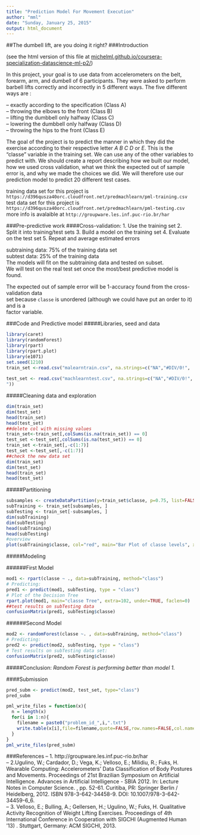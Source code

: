 ```yaml
---
title: "Prediction Model For Movement Execution"
author: "mml"
date: "Sunday, January 25, 2015"
output: html_document
---
```

##The dumbell lift, are you doing it right?
###Introduction

(see the html version of this file at [michelml.github.io/coursera-specialization-datascience-ml-p2/](http://michelml.github.io/coursera-specialization-datascience-ml-p2/))

In this project, your goal is to use data from accelerometers on the belt, forearm, arm, and dumbell of 6 participants. They were asked to perform barbell lifts correctly and incorrectly in 5 different ways. The five different ways are : 

-- exactly according to the specification (Class A)  
-- throwing the elbows to the front (Class B)  
-- lifting the dumbbell only halfway (Class C)  
-- lowering the dumbbell only halfway (Class D)  
-- throwing the hips to the front (Class E)  

The goal of the project is to predict the manner in which they did the exercise according to their respective letter *A* *B* *C* *D* or *E*. This is the "classe" variable in the training set. We can use any of the other variables to predict with. We should create a report describing how we built our model, how we used cross validation, what we think the expected out of sample error is, and why we made the choices we did. We will therefore use our prediction model to predict 20 different test cases. 

training data set for this project is ``https://d396qusza40orc.cloudfront.net/predmachlearn/pml-training.csv``  
test data set for this project is ``https://d396qusza40orc.cloudfront.net/predmachlearn/pml-testing.csv``  
more info is avalaible at ``http://groupware.les.inf.puc-rio.br/har``  

###Pre-predictive work
####Cross-validation:
1. Use the training set
2. Split it into training/test sets
3. Build a model on the training set
4. Evaluate on the test set
5. Repeat and average estimated errors

subtraining data: 75% of the training data set  
subtest data: 25% of the training data  
The models will fit on the subtraining data and tested on subset.    
We will test on the real test set once the most/best predictive model is found.  
  
The expected out of sample error will be 1-accuracy found from the cross-validation data  
set because ``classe`` is unordered (although we could have put an order to it) and is a  
factor variable.

###Code and Predictive model
#####Libraries, seed and data
```r
library(caret)
library(randomForest)
library(rpart)
library(rpart.plot)
library(e1071)
set.seed(1210)
train_set <-read.csv("malearntrain.csv", na.strings=c("NA","#DIV/0!",
                                                                                      ""))
test_set <- read.csv("machlearntest.csv", na.strings=c("NA","#DIV/0!", "
"))
```
#####Cleaning data and exploration
```r
dim(train_set)
dim(test_set)
head(train_set)
head(test_set)
##delete col with missing values
train_set<-train_set[,colSums(is.na(train_set)) == 0]
test_set <-test_set[,colSums(is.na(test_set)) == 0]
train_set <-train_set[,-c(1:7)]
test_set <-test_set[,-c(1:7)]
##check the new data set
dim(train_set)
dim(test_set)
head(train_set)
head(test_set)
```

#####Partitioning
```r
subsamples <- createDataPartition(y=train_set$classe, p=0.75, list=FALSE)
subTraining <- train_set[subsamples, ]
subTesting <- train_set[-subsamples, ]
dim(subTraining)
dim(subTesting)
head(subTraining)
head(subTesting)
#overview
plot(subTraining$classe, col="red", main="Bar Plot of classe levels", xlab="classe levels", ylab="Frequency")
```

#####Modeling

######First Model
```r
mod1 <- rpart(classe ~ ., data=subTraining, method="class")
# Predicting:
pred1 <- predict(mod1, subTesting, type = "class")
# Plot of the Decision Tree
rpart.plot(mod1, main="classe Tree", extra=102, under=TRUE, faclen=0)
##test results on subTesting data
confusionMatrix(pred1, subTesting$classe)
```

######Second Model
```r
mod2 <- randomForest(classe ~. , data=subTraining, method="class")
# Predicting:
pred2 <- predict(mod2, subTesting, type = "class")
# Test results on subTesting data set:
confusionMatrix(pred2, subTesting$classe)
```

#####Conclusion:
*Random Forest is performing better than model 1.*

####Submission
```r
pred_subm <- predict(mod2, test_set, type="class")
pred_subm

pml_write_files = function(x){
  n = length(x)
  for(i in 1:n){
    filename = paste0("problem_id_",i,".txt")
    write.table(x[i],file=filename,quote=FALSE,row.names=FALSE,col.names=FALSE)
  }
}
pml_write_files(pred_subm)
```
###References
-- 1. http://groupware.les.inf.puc-rio.br/har  
-- 2.Ugulino, W.; Cardador, D.; Vega, K.; Velloso, E.; Milidiu, R.; Fuks, H. Wearable Computing: Accelerometers' Data Classification of Body Postures and Movements. Proceedings of 21st Brazilian Symposium on Artificial Intelligence. Advances in Artificial Intelligence - SBIA 2012. In: Lecture Notes in Computer Science. , pp. 52-61. Curitiba, PR: Springer Berlin / Heidelberg, 2012. ISBN 978-3-642-34458-9. DOI: 10.1007/978-3-642-34459-6_6.    
-- 3. Velloso, E.; Bulling, A.; Gellersen, H.; Ugulino, W.; Fuks, H. Qualitative Activity Recognition of Weight Lifting Exercises. Proceedings of 4th International Conference in Cooperation with SIGCHI (Augmented Human '13) . Stuttgart, Germany: ACM SIGCHI, 2013.